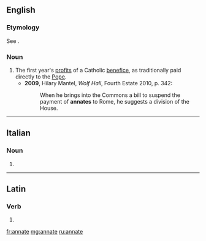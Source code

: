 ==English==

===Etymology===
See {{term|ann|lang=en}}.

===Noun===
{{en-noun}}

# The first year's [[profit]]s of a Catholic [[benefice]], as traditionally paid directly to the [[Pope]].
#* '''2009''', Hilary Mantel, ''Wolf Hall'', Fourth Estate 2010, p. 342:
#*: When he brings into the Commons a bill to suspend the payment of '''annates''' to Rome, he suggests a division of the House.

----

==Italian==

===Noun===
{{head|it|plural}} {{g|f}}

# {{plural of|annata|lang=it}}

----

==Latin==

===Verb===
{{la-verb-form|annāte}}

# {{inflection of|annō||2|p|pres|act|imp|lang=la}}

[[fr:annate]]
[[mg:annate]]
[[ru:annate]]